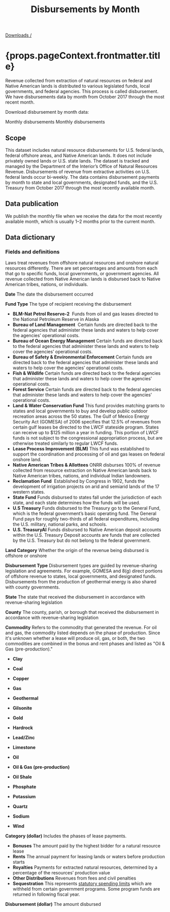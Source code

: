 ﻿---
title: Disbursements by Month
includeToc: true
layout: downloads
description: Revenue collected from extraction of natural resources on federal and Native American lands is distributed to various legislated funds, local governments, and federal agencies. This process is called disbursement.
tags:
- Data
- Downloads
- Documentation
- Disbursements
---

[Downloads /](/downloads/)

<h1>{props.pageContext.frontmatter.title}</h1>

Revenue collected from extraction of natural resources on federal and Native American lands is distributed to various legislated funds, local governments, and federal agencies. This process is called disbursement. We have disbursements data by month from October 2017 through the most recent month.
<br />

Download disbursement by month data:

<DownloadDataFile linkType="DownloadCsv" dataSet="monthly_disbursements.csv">
  Monthly disbursements
</DownloadDataFile>

<DownloadDataFile linkType="DownloadXls" dataSet="monthly_disbursements.xlsx">
  Monthly disbursements
</DownloadDataFile>

## Scope

This dataset includes natural resource disbursements for U.S. federal lands, federal offshore areas, and Native American lands. It does not include privately owned lands or U.S. state lands. The dataset is tracked and managed by the Department of the Interior’s Office of Natural Resources Revenue. Disbursements of revenue from extractive activities on U.S. federal lands occur bi-weekly. The data contains disbursement payments by month to state and local governments, designated funds, and the U.S. Treasury from October 2017 through the most recently available month.

## Data publication

We publish the monthly file when we receive the data for the most recently available month, which is usually 1–2 months prior to the current month.

## Data dictionary

### Fields and definitions
Laws treat revenues from offshore natural resources and onshore natural resources differently. There are set percentages and amounts from each that go to specific funds, local governments, or government agencies. All revenue collected from Native American lands is disbursed back to Native American tribes, nations, or individuals.
<br />

**Date**  The date the disbursement occurred
<br />


**Fund Type**  The type of recipient receiving the disbursement

* **BLM-Nat Petrol Reserve-2**  Funds from oil and gas leases directed to the National Petroleum Reserve in Alaska
* **Bureau of Land Management**  Certain funds are directed back to the federal agencies that administer these lands and waters to help cover the agencies’ operational costs.
* **Bureau of Ocean Energy Management**  Certain funds are directed back to the federal agencies that administer these lands and waters to help cover the agencies’ operational costs.
* **Bureau of Safety & Environmental Enforcement**  Certain funds are directed back to the federal agencies that administer these lands and waters to help cover the agencies’ operational costs.
* **Fish & Wildlife**  Certain funds are directed back to the federal agencies that administer these lands and waters to help cover the agencies’ operational costs.
* **Forest Service**  Certain funds are directed back to the federal agencies that administer these lands and waters to help cover the agencies’ operational costs.
* **Land & Water Conservation Fund**  This fund provides matching grants to states and local governments to buy and develop public outdoor recreation areas across the 50 states. The Gulf of Mexico Energy Security Act (GOMESA) of 2006 specifies that 12.5% of revenues from certain gulf leases be directed to the LWCF stateside program. States can receive up to $125 million a year in funding. This portion of LWCF funds is not subject to the congressional appropriation process, but are otherwise treated similarly to regular LWCF funds.
* **Lease Process Improvement (BLM)**  This fund was established to support the coordination and processing of oil and gas leases on federal onshore land.
* **Native American Tribes & Allottees**  ONRR disburses 100% of revenue collected from resource extraction on Native American lands back to Native American  tribes, nations, and individual Indian landowners.
* **Reclamation Fund**  Established by Congress in 1902, funds the development of irrigation projects on arid and semiarid lands of the 17 western states.
* **State Fund**  Funds disbursed to states fall under the jurisdiction of each state, and each state determines how the funds will be used.
* **U.S Treasury**  Funds disbursed to the Treasury go to the General Fund, which is the federal government’s basic operating fund. The General Fund pays for roughly two-thirds of all federal expenditures, including the U.S. military, national parks, and schools.
* **U.S. TreasuryAI**  Funds disbursed to Native American deposit accounts within the U.S. Treasury Deposit accounts are funds that are collected by the U.S. Treasury but do not belong to the federal government.

**Land Category**  Whether the origin of the revenue being disbursed is offshore or onshore
<br />

**Disbursement Type**  Disbursement types are guided by revenue-sharing legislation and agreements. For example, <GlossaryTerm>GOMESA</GlossaryTerm> and <GlossaryTerm>8(g)</GlossaryTerm> direct portions of offshore revenue to states, local governments, and designated funds. Disbursements from the production of geothermal energy is also shared with county governments.
<br />

**State** The state that received the disbursement in accordance with revenue-sharing legislation
<br />

**County** The county, parish, or borough that received the disbursement in accordance with revenue-sharing legislation
<br />

**Commodity** Refers to the commodity that generated the revenue. For oil and gas, the commodity listed depends on the phase of production. Since it's unknown whether a lease will produce oil, gas, or both, the two commodities are combined in the bonus and rent phases and listed as "Oil & Gas (pre-production)."

* **Clay**

* **Coal**

* **Copper**

* **Gas**

* **Geothermal**

* **Gilsonite**

* **Gold**

* **Hardrock**

* **Lead/Zinc**

* **Limestone**

* **Oil**

* **Oil & Gas (pre-production)**

* **Oil Shale**

* **Phosphate**

* **Potassium**

* **Quartz**

* **Sodium**

* **Wind**

**Category (dollar)** Includes the phases of lease payments.

* **Bonuses**  The amount paid by the highest bidder for a natural resource lease
* **Rents**  The annual payment for leasing lands or waters before production starts
* **Royalties**  Payments for extracted natural resources, determined by a percentage of the resources’ production value
* **Other Distributions**  Revenues from fees and civil penalties
* **Sequestration**  This represents [statutory spending limits](https://www.cbo.gov/topics/budget/sequestration) which are withheld from certain government programs. Some program funds are returned in following fiscal year.

**Disbursement (dollar)**  The amount disbursed
